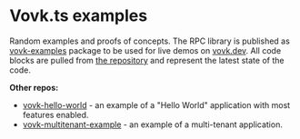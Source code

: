 # Vovk.ts examples

Random examples and proofs of concepts. The RPC library is published as [vovk-examples](https://npmjs.com/package/vovk-examples) package to be used for live demos on [vovk.dev](https://vovk.dev). All code blocks are pulled from [the repository](http://github.com/finom/vovk-examples) and represent the latest state of the code.

**Other repos:**

- [vovk-hello-world](https://github.com/finom/vovk-hello-world) - an example of a "Hello World" application with most features enabled.
- [vovk-multitenant-example](https://github.com/finom/vovk-multitenant-example) - an example of a multi-tenant application.
